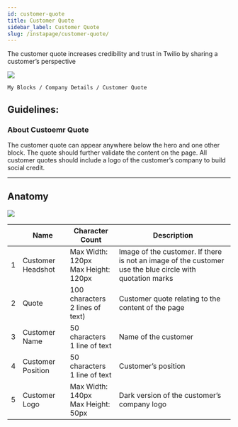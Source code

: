 ```yaml
---
id: customer-quote
title: Customer Quote
sidebar_label: Customer Quote
slug: /instapage/customer-quote/
---
```


The customer quote increases credibility and trust in Twilio by sharing a customer’s perspective

![](./assets/customer-quote.png)

```
My Blocks / Company Details / Customer Quote
```

## Guidelines:

### About Custoemr Quote

The customer quote can appear anywhere below the hero and one other block. The quote should further validate the content on the page. All customer quotes should include a logo of the customer’s company to build social credit.

---

## Anatomy

![](./assets/customer-quote-annotated.png)

|     | Name              | Character Count                           | Description                                                                                              |
| --- | ----------------- | ----------------------------------------- | -------------------------------------------------------------------------------------------------------- |
| 1   | Customer Headshot | Max Width: 120px <br /> Max Height: 120px | Image of the customer. If there is not an image of the customer use the blue circle with quotation marks |
| 2   | Quote             | 100 characters <br /> 2 lines of text)    | Customer quote relating to the content of the page                                                       |
| 3   | Customer Name     | 50 characters <br /> 1 line of text       | Name of the customer                                                                                     |
| 4   | Customer Position | 50 characters <br /> 1 line of text       | Customer’s position                                                                                      |
| 5   | Customer Logo     | Max Width: 140px <br /> Max Height: 50px  | Dark version of the customer’s company logo                                                              |
